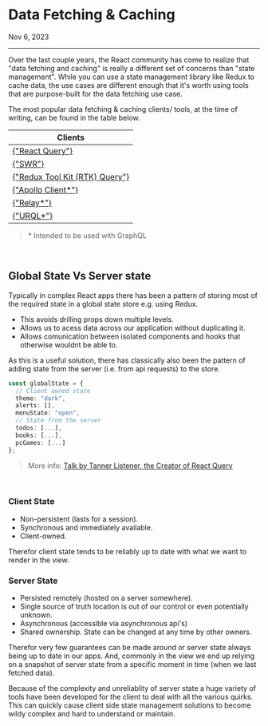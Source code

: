 
<Meta
  name="Notes/Data Fetching & Caching/Introduction"
  title="Notes/Data Fetching & Caching/Introduction"
/>

# Data Fetching & Caching

<time dateTime="2023-09-06">Nov 6, 2023</time>

<hr />

Over the last couple years, the React community has come to realize that "data fetching and caching" is really a different set of concerns than "state management".
While you can use a state management library like Redux to cache data,
the use cases are different enough that it's worth using tools that are purpose-built for the data fetching use case.

The most popular data fetching & caching clients/ tools, at the time of writing, can be found in the table below.

<table>
  <thead>
    <tr>
      <th>Clients</th>
    </tr>
  </thead>
  <tbody>
    <tr>
      <td>
        <a
          href="https://tanstack.com/query/v3/docs/react/overview"
          target="_blank"
          rel="noopener noreferrer"
        >
          {"React Query"}
        </a>
      </td>
    </tr>
    <tr>
      <td>
        <a
          href="https://swr.vercel.app/"
          target="_blank"
          rel="noopener noreferrer"
        >
          {"SWR"}
        </a>
      </td>
    </tr>
    <tr>
      <td>
        <a
          href="https://redux-toolkit.js.org/rtk-query/overview"
          target="_blank"
          rel="noopener noreferrer"
        >
          {"Redux Tool Kit (RTK) Query"}
        </a>
      </td>
    </tr>
    <tr>
      <td>
        <a
          href="https://www.apollographql.com/docs/react/"
          target="_blank"
          rel="noopener noreferrer"
        >
          {"Apollo Client*"}
        </a>
      </td>
    </tr>
    <tr>
      <td>
        <a href="https://relay.dev/" target="_blank" rel="noopener noreferrer">
          {"Relay*"}
        </a>
      </td>
    </tr>
    <tr>
      <td>
        <a
          href="https://formidable.com/open-source/urql/docs/"
          target="_blank"
          rel="noopener noreferrer"
        >
          {"URQL*"}
        </a>
      </td>
    </tr>
  </tbody>
</table>

> \* Intended to be used with GraphQL

<br />

## Global State Vs Server state

Typically in complex React apps there has been a pattern of storing most of the required state
in a global state store e.g. using Redux.

- This avoids drilling props down multiple levels.
- Allows us to acess data across our application without duplicating it.
- Allows comunication between isolated components and hooks that otherwise wouldnt be able to.

As this is a useful solution, there has classically also been the pattern of adding state from the server \(i.e. from api requests\) to the store.

```ts
const globalState = {
  // Client owned state
  theme: "dark",
  alerts: [],
  menuState: "open",
  // State from the server
  todos: [...],
  books: [...],
  pcGames: [...]
};
```

> More info: [Talk by Tanner Listener, the Creator of React Query](https://www.youtube.com/watch?v=seU46c6Jz7E&t=3s)

<br />

### Client State

- Non-persistent \(lasts for a session\).
- Synchronous and immediately available.
- Client-owned.

Therefor client state tends to be reliably up to date with what we want to render in the view.

### Server State

- Persisted remotely \(hosted on a server somewhere\).
- Single source of truth location is out of our control or even potentially unknown.
- Asynchronous \(accessible via asynchronous api's\)
- Shared ownership. State can be changed at any time by other owners.

Therefor very few guarantees can be made around or server state always being up to date in our apps.
And, commonly in the view we end up relying on a snapshot of server state from a specific moment in time \(when we last fetched data\).

Because of the complexity and unreliablity of server state a huge variety of tools have been developed for the client to deal with all the various quirks.
This can quickly cause client side state management solutions to become wildy complex and hard to understand or maintain.
